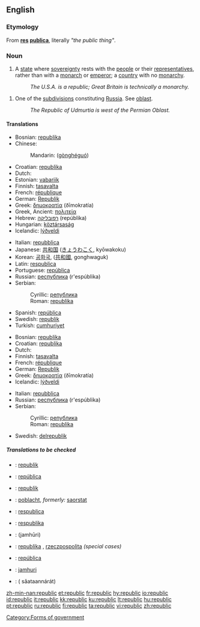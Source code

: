 {{wikipedia|Republic}}

==English==

===Etymology===
From {{L.}} '''[[res]] [[publica]]''', literally ''"the public thing"''.

===Noun===
{{en-noun}}

# A [[state]] where [[sovereignty]] rests with the [[people]] or their [[representatives]], rather than with a [[monarch]] or [[emperor]]; a [[country]] with no [[monarchy]].
#: ''The U.S.A. is a republic; Great Britain is technically a monarchy.''
{{wikipedia|Republics of Russia}}
# One of the [[subdivision]]s constituting [[Russia]]. See [[oblast]].
#: ''The Republic of Udmurtia is west of the Permian Oblast.''

====Translations====
{{trans-top|a type of state}}
*Bosnian: [[republika#Bosnian|republika]] {{f}}
*Chinese:
*:Mandarin: {{zh-ts|共和國|共和国}} ([[gònghéguó]])
*Croatian: [[republika#Croatian|republika]] {{f}}
*Dutch: {{t|nl|republiek|f}}
*Estonian: [[vabariik]]
*Finnish: [[tasavalta]]
*French: [[république]] {{f}}
*German: [[Republik]] {{f}}
*Greek: [[δημοκρατία]] (ðīmokratía) {{f}}
*Greek, Ancient: [[πολιτεία]] {{f}}
*Hebrew: [[רפובליקה]] (repúblika) {{f}}
*Hungarian: [[köztársaság]]
*Icelandic: [[lýðveldi]] {{n}}
{{trans-mid}}
*Italian: [[repubblica]] {{f}}
*Japanese: [[共和国]] ([[きょうわこく]], kyōwakoku)
*Korean: [[공화국]], ([[共和國]], gonghwaguk)
*Latin: [[respublica]] {{f}}
*Portuguese: [[república]] {{f}}
*Russian: [[республика]] (r'espúblika) {{f}}
*Serbian:
*:Cyrillic: [[република#Serbian|република]] {{f}}
*:Roman: [[republika#Serbian|republika]] {{f}}
*Spanish: [[república]]
*Swedish: [[republik]] {{c}}
*Turkish: [[cumhuriyet]]
{{trans-bottom}}

{{trans-top|one of the kinds of parts constituting Russia}}
*Bosnian: [[republika#Bosnian|republika]] {{f}}
*Croatian: [[republika#Croatian|republika]] {{f}}
*Dutch: {{t|nl|republiek|f}}
*Finnish: [[tasavalta]]
*French: [[république]] {{f}}
*German: [[Republik]] {{f}}
*Greek: [[δημοκρατία]] (ðīmokratía) {{f}}
*Icelandic: [[lýðveldi]] {{n}}
{{trans-mid}}
*Italian: [[repubblica]] {{f}}
*Russian: [[республика]] (r'espúblika) {{f}}
*Serbian:
*:Cyrillic: [[република#Serbian|република]] {{f}}
*:Roman: [[republika#Serbian|republika]] {{f}}
*Swedish: [[delrepublik]] {{c}}
{{trans-bottom}}

=====Translations to be checked=====
{{checktrans}}
*{{ttbc|Breton}}: [[republik]] {{f}}
*{{ttbc|Catalan}}: [[república]] {{f}}
*{{ttbc|Indonesian}}: [[republik]]
*{{ttbc|Irish}}: [[poblacht]], ''formerly:'' [[saorstat]]
*{{ttbc|Latin}}: [[respublica]]
*{{ttbc|Lithuanian}}: [[respublika]] {{f}}
*{{ttbc|Persian}}: {{FAchar|[[جمهوری]]}} (jamhūri)
*{{ttbc|Polish}}: [[republika]] {{f}}, [[rzeczpospolita]] {{f}} ''(special cases)''
*{{ttbc|Spanish}}: [[república]] {{f}}
*{{ttbc|Swahili}}: [[jamhuri]]
*{{ttbc|Thai}}: {{THchar|[[สาธารณรัฐ]]}} ( săataannárát)
[[Category:Forms of government]]

[[zh-min-nan:republic]]
[[et:republic]]
[[fr:republic]]
[[hy:republic]]
[[io:republic]]
[[id:republic]]
[[it:republic]]
[[kk:republic]]
[[ku:republic]]
[[lt:republic]]
[[hu:republic]]
[[pt:republic]]
[[ru:republic]]
[[fi:republic]]
[[ta:republic]]
[[vi:republic]]
[[zh:republic]]